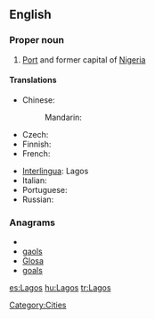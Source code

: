 ==English==
{{wikipedia}}

===Proper noun===
{{en-proper noun}}

# [[Port]] and former capital of [[Nigeria]]

====Translations====
{{trans-top|former capital of Nigeria}}
* Chinese:
*: Mandarin: {{t|zh|拉哥斯|tr=Lāgēsī|sc=Hani}}
* Czech: {{t-|cs|Lagos|m}}
* Finnish: {{t|fi|Lagos}}
* French: {{t-|fr|Lagos}}
{{trans-mid}}
* [[Interlingua]]: Lagos
* Italian: {{t-|it|Lagos|f}}
* Portuguese: {{t-|pt|Lagos}}
* Russian: {{t-|ru|Лагос|m|tr=Lágos}}
{{trans-bottom}}

===Anagrams===
* {{alphagram|aglos}}
* [[gaols#English|gaols]]
* [[Glosa#English|Glosa]]
* [[goals#English|goals]]

[[Category:Cities]]

[[es:Lagos]]
[[hu:Lagos]]
[[tr:Lagos]]